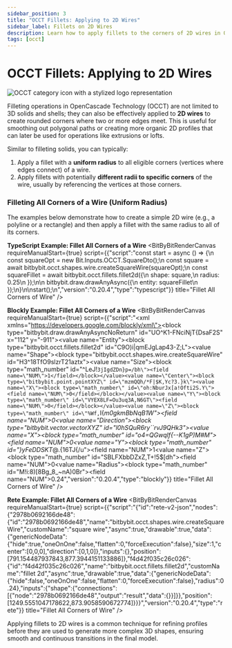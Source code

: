 ```yaml
---
sidebar_position: 3
title: "OCCT Fillets: Applying to 2D Wires"
sidebar_label: Fillets on 2D Wires
description: Learn how to apply fillets to the corners of 2D wires in OCCT to create rounded transitions between connected edges, using Bitbybit's Rete, Blockly, and TypeScript editors.
tags: [occt]
---
```



# OCCT Fillets: Applying to 2D Wires

<img 
  class="category-icon-small" 
  src="https://s.bitbybit.dev/assets/icons/white/occt-icon.svg" 
  alt="OCCT category icon with a stylized logo representation" 
  title="OCCT category icon" />

Filleting operations in OpenCascade Technology (OCCT) are not limited to 3D solids and shells; they can also be effectively applied to **2D wires** to create rounded corners where two or more edges meet. This is useful for smoothing out polygonal paths or creating more organic 2D profiles that can later be used for operations like extrusions or lofts.

Similar to filleting solids, you can typically:
1.  Apply a fillet with a **uniform radius** to all eligible corners (vertices where edges connect) of a wire.
2.  Apply fillets with potentially **different radii to specific corners** of the wire, usually by referencing the vertices at those corners.

### Filleting All Corners of a Wire (Uniform Radius)

The examples below demonstrate how to create a simple 2D wire (e.g., a polyline or a rectangle) and then apply a fillet with the same radius to all of its corners.

**TypeScript Example: Fillet All Corners of a Wire**
<BitByBitRenderCanvas
  requireManualStart={true}
  script={{"script":"const start = async () => {\n    const squareOpt = new Bit.Inputs.OCCT.SquareDto();\n    const square = await bitbybit.occt.shapes.wire.createSquareWire(squareOpt);\n    const squareFillet = await bitbybit.occt.fillets.fillet2d({\n        shape: square,\n        radius: 0.25\n    });\n\n    bitbybit.draw.drawAnyAsync({\n        entity: squareFillet\n    });\n}\n\nstart();\n","version":"0.20.4","type":"typescript"}}
  title="Fillet All Corners of Wire"
/>

**Blockly Example: Fillet All Corners of a Wire**
<BitByBitRenderCanvas
  requireManualStart={true}
  script={{"script":"<xml xmlns=\"https://developers.google.com/blockly/xml\"><block type=\"bitbybit.draw.drawAnyAsyncNoReturn\" id=\"UO^K1-FNciNjT{DsaF2S\" x=\"112\" y=\"-911\"><value name=\"Entity\"><block type=\"bitbybit.occt.fillets.fillet2d\" id=\"C9O)i|qmEJgLap43-Z;L\"><value name=\"Shape\"><block type=\"bitbybit.occt.shapes.wire.createSquareWire\" id=\"H3^18TfO9slzrT21aztx\"><value name=\"Size\"><block type=\"math_number\" id=\"^LeJ!`3jIgdZDn}p=/bh\"><field name=\"NUM\">1</field></block></value><value name=\"Center\"><block type=\"bitbybit.point.pointXYZ\" id=\"mzmQQh/*F|$K,Yc?3.}k\"><value name=\"X\"><block type=\"math_number\" id=\"oh:NburJx[a!Ofti2S.Y\"><field name=\"NUM\">0</field></block></value><value name=\"Y\"><block type=\"math_number\" id=\"VYEX8LF=Ou3uq3A,N6GT\"><field name=\"NUM\">0</field></block></value><value name=\"Z\"><block type=\"math_number\" id=\"%Wf,`I{_m0gkmBbNqB1W\"><field name=\"NUM\">0</field></block></value></block></value><value name=\"Direction\"><block type=\"bitbybit.vector.vectorXYZ\" id=\"l0hSQuR6ry``rvJ9QHk3\"><value name=\"X\"><block type=\"math_number\" id=\"o4=QGwqlf{--K1gP)M#M\"><field name=\"NUM\">0</field></block></value><value name=\"Y\"><block type=\"math_number\" id=\"}yFeDDSKT_@.{16TJ{/u\"><field name=\"NUM\">1</field></block></value><value name=\"Z\"><block type=\"math_number\" id=\"SBLFXbbDZxZ,T+!5$[dh\"><field name=\"NUM\">0</field></block></value></block></value></block></value><value name=\"Radius\"><block type=\"math_number\" id=\"M!i:8)[8Bg_8_~nA)0Br\"><field name=\"NUM\">0.24</field></block></value></block></value></block></xml>","version":"0.20.4","type":"blockly"}}
  title="Fillet All Corners of Wire"
/>

**Rete Example: Fillet All Corners of a Wire**
<BitByBitRenderCanvas
  requireManualStart={true}
  script={{"script":"{\"id\":\"rete-v2-json\",\"nodes\":{\"2978b0692166de48\":{\"id\":\"2978b0692166de48\",\"name\":\"bitbybit.occt.shapes.wire.createSquareWire\",\"customName\":\"square wire\",\"async\":true,\"drawable\":true,\"data\":{\"genericNodeData\":{\"hide\":true,\"oneOnOne\":false,\"flatten\":0,\"forceExecution\":false},\"size\":1,\"center\":[0,0,0],\"direction\":[0,1,0]},\"inputs\":{},\"position\":[791.154487937843,877.3944151133886]},\"f4d42f035c26c026\":{\"id\":\"f4d42f035c26c026\",\"name\":\"bitbybit.occt.fillets.fillet2d\",\"customName\":\"fillet 2d\",\"async\":true,\"drawable\":true,\"data\":{\"genericNodeData\":{\"hide\":false,\"oneOnOne\":false,\"flatten\":0,\"forceExecution\":false},\"radius\":0.24},\"inputs\":{\"shape\":{\"connections\":[{\"node\":\"2978b0692166de48\",\"output\":\"result\",\"data\":{}}]}},\"position\":[1249.5551047178622,873.9058590672774]}}}","version":"0.20.4","type":"rete"}}
  title="Fillet All Corners of Wire"
/>

Applying fillets to 2D wires is a common technique for refining profiles before they are used to generate more complex 3D shapes, ensuring smooth and continuous transitions in the final model.